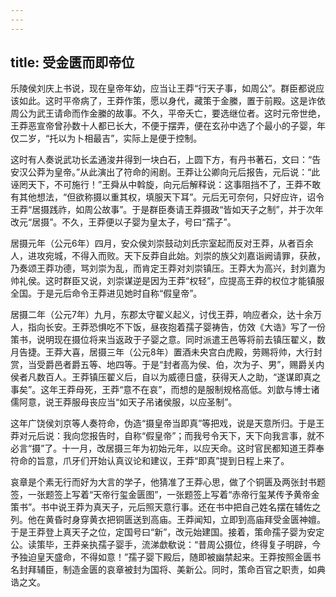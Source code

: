 ```yaml
---
---
---
```

title: 受金匮而即帝位
---



乐陵侯刘庆上书说，现在皇帝年幼，应当让王莽“行天子事，如周公”。群臣都说应该如此。这时平帝病了，王莽作策，愿以身代，藏策于金縢，置于前殿。这是诈依周公为武王请命而作金縢的故事。不久，平帝夭亡，要选继位者。这时元帝世绝，王莽恶宣帝曾孙数十人都已长大，不便于摆弄，便在玄孙中选了个最小的子婴，年仅二岁，“托以为卜相最吉”，实际上是便于控制。

这时有人奏说武功长孟通浚井得到一块白石，上圆下方，有丹书著石，文曰：“告安汉公莽为皇帝。”从此演出了符命的闹剧。王莽让公卿向元后报告，元后说：“此诬罔天下，不可施行！”王舜从中斡旋，向元后解释说：这事阻挡不了，王莽不敢有其他想法，“但欲称摄以重其权，填服天下耳”。元后无可奈何，只好应许，诏令王莽“居摄践祚，如周公故事”。于是群臣奏请王莽摄政“皆如天子之制”，并于次年改元“居摄”。不久，王莽便以子婴为皇太子，号曰“孺子”。

居摄元年（公元6年）四月，安众侯刘崇鼓动刘氏宗室起而反对王莽，从者百余人，进攻宛城，不得入而败。天下反莽自此始。刘崇的族父刘嘉诣阙请罪，获赦，乃奏颂王莽功德，骂刘崇为乱，而肯定王莽对刘崇镇压。王莽大为高兴，封刘嘉为帅礼侯。这时群臣又说，刘崇谋逆是因为王莽“权轻”，应提高王莽的权位才能镇服全国。于是元后命令王莽进见她时自称“假皇帝”。

居摄二年（公元7年）九月，东郡太守翟义起义，讨伐王莽，响应者众，达十余万人，指向长安。王莽恐惧吃不下饭，昼夜抱着孺子婴祷告，仿效《大诰》写了一份策书，说明现在摄位将来当返政于子婴之意。同时派遣王邑等将前去镇压翟义，数月告捷。王莽大喜，居摄三年（公元8年）置酒未央宫白虎殿，劳赐将帅，大行封赏，当受爵邑者爵五等、地四等。于是“封者高为侯、伯，次为子、男”，赐爵关内侯者凡数百人。王莽镇压翟义后，自以为威德日盛，获得天人之助，“遂谋即真之事矣”。这年王莽母死，王莽“意不在哀”，而想的是服制规格高低。刘歆与博士诸儒阿意，说王莽服母丧应当“如天子吊诸侯服，以应圣制”。

这年广饶侯刘京等人奏符命，伪造“摄皇帝当即真”等把戏，说是天意所归。于是王莽对元后说：我向您报告时，自称“假皇帝”；而我号令天下，天下向我言事，就不必言“摄”了。十一月，改居摄三年为初始元年，以应天命。这时官民都知道王莽奉符命的旨意，爪牙们开始认真议论和建议，王莽“即真”提到日程上来了。

哀章是个素无行而好为大言的学子，他猜准了王莽心思，做了个铜匮及两张封书题签，一张题签上写着“天帝行玺金匮图”，一张题签上写着“赤帝行玺某传予黄帝金策书”。书中说王莽为真天子，元后照天意行事。还在书中把自己姓名摆在辅佐之列。他在黄昏时身穿黄衣把铜匮送到高庙。王莽闻知，立即到高庙拜受金匮神嬗。于是王莽登上真天子之位，定国号曰“新”，改元始建国。接着，策命孺子婴为安定公。读策毕，王莽亲执孺子婴手，流涕歔欷说：“昔周公摄位，终得复子明辟，今予独迫皇天盛命，不得如意！”孺子婴下殿后，随即被幽禁起来。王莽按照金匮书名封拜辅臣，制造金匮的哀章被封为国将、美新公。同时，策命百官之职责，如典诰之文。